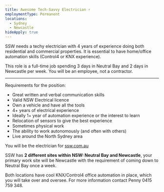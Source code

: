 ```yaml
---
title: Awesome Tech-Savvy Electrician ⚡
employmentType: Permanent
locations:
  - Sydney
  - Newcastle
hideApply: true
---
```


SSW needs a techy electrician with 4 years of experience doing both residential and commercial properties. It is essential to have home/office automation skills (Control4 or KNX experience).

This role is a full-time job spending 3 days in Neutral Bay and 2 days in Newcastle per week. You will be an employee, not a contractor.

***

Requirements for the position:

* Great written and verbal communication skills
* Valid NSW Electrical licence
* Own a vehicle and have all the tools
* 4+ years of electrical experience
* Ideally 1+ year of automation experience or the interest to learn
* Relocation of sensors to give the best experience
* Sometimes physical work
* The ability to work autonomously (and often with others)
* Live around the North Sydney area

You will be the electrician for [ssw.com.au](https://www.ssw.com.au/)

SSW has **2 different sites within NSW: Neutral Bay and Newcastle**, your primary work site will be Newcastle with the requirement of coming down to Neutral Bay once a week.

Both locations have cool KNX/Control4 office automation in place, which you will take over and oversee. For more information contact Penny 0415 759 348.
